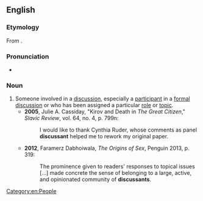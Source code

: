 ==English==

===Etymology===
From {{suffix|en|discuss|ant}}.

===Pronunciation===
* {{a|UK}} {{IPA|en|/dɪˈskʌsənt/}}

===Noun===
{{en-noun}}

# Someone involved in a [[discussion]], especially a [[participant]] in a [[formal]] [[discussion]] or who has been assigned a particular [[role]] or [[topic]]. {{defdate|from 20th c.}}
#* '''2005''', Julie A. Cassiday, "Kirov and Death in ''The Great Citizen''," ''Slavic Review'', vol. 64, no. 4, p. 799n:
#*: I would like to thank Cynthia Ruder, whose comments as panel '''discussant''' helped me to rework my original paper.
#* '''2012''', Faramerz Dabhoiwala, ''The Origins of Sex'', Penguin 2013, p. 319:
#*: The prominence given to readers' responses to topical issues [...] made concrete the sense of belonging to a large, active, and opinionated community of '''discussants'''.

[[Category:en:People]]